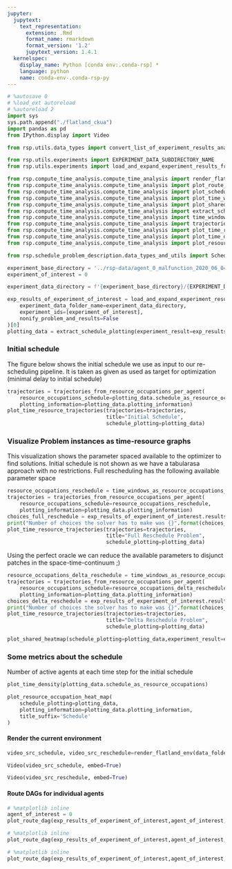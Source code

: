 ```yaml
---
jupyter:
  jupytext:
    text_representation:
      extension: .Rmd
      format_name: rmarkdown
      format_version: '1.2'
      jupytext_version: 1.4.1
  kernelspec:
    display_name: Python [conda env:.conda-rsp] *
    language: python
    name: conda-env-.conda-rsp-py
---
```


```python
# %autosave 0
# %load_ext autoreload
# %autoreload 2
import sys
sys.path.append("./flatland_ckua")
import pandas as pd
from IPython.display import Video

from rsp.utils.data_types import convert_list_of_experiment_results_analysis_to_data_frame, convert_pandas_series_experiment_results_analysis

from rsp.utils.experiments import EXPERIMENT_DATA_SUBDIRECTORY_NAME
from rsp.utils.experiments import load_and_expand_experiment_results_from_data_folder

from rsp.compute_time_analysis.compute_time_analysis import render_flatland_env
from rsp.compute_time_analysis.compute_time_analysis import plot_route_dag
from rsp.compute_time_analysis.compute_time_analysis import plot_schedule_metrics
from rsp.compute_time_analysis.compute_time_analysis import plot_time_window_resource_trajectories
from rsp.compute_time_analysis.compute_time_analysis import plot_shared_heatmap
from rsp.compute_time_analysis.compute_time_analysis import extract_schedule_plotting
from rsp.compute_time_analysis.compute_time_analysis import time_windows_as_resource_occupations_per_agent
from rsp.compute_time_analysis.compute_time_analysis import trajectories_from_resource_occupations_per_agent
from rsp.compute_time_analysis.compute_time_analysis import plot_time_resource_trajectories
from rsp.compute_time_analysis.compute_time_analysis import plot_time_density
from rsp.compute_time_analysis.compute_time_analysis import plot_resource_occupation_heat_map

from rsp.schedule_problem_description.data_types_and_utils import ScheduleProblemEnum
```

```python
experiment_base_directory = '../rsp-data/agent_0_malfunction_2020_06_04T19_17_28/'
experiment_of_interest = 0
```

```python
experiment_data_directory = f'{experiment_base_directory}/{EXPERIMENT_DATA_SUBDIRECTORY_NAME}'

exp_results_of_experiment_of_interest = load_and_expand_experiment_results_from_data_folder(
    experiment_data_folder_name=experiment_data_directory,
    experiment_ids=[experiment_of_interest],
    nonify_problem_and_results=False
)[0]
plotting_data = extract_schedule_plotting(experiment_result=exp_results_of_experiment_of_interest,sorting_agent_id=5)
```

### Initial schedule


The figure below shows the initial schedule we use as input to our re-scheduling pipeline. It is taken as given as used as target for optimization (minimal delay to initial schedule)

```python
trajectories = trajectories_from_resource_occupations_per_agent(
    resource_occupations_schedule=plotting_data.schedule_as_resource_occupations.sorted_resource_occupations_per_agent,
    plotting_information=plotting_data.plotting_information)
plot_time_resource_trajectories(trajectories=trajectories,
                                title="Initial Schedule",
                                schedule_plotting=plotting_data)
```

### Visualize Problem instances as time-resource graphs
This visualization shows the parameter spaced available to the optimizer to find solutions. Initial schedule is not shown as we have a tabularasa approach with no restrictions. Full rescheduling has the following available parameter space

```python
resource_occupations_reschedule = time_windows_as_resource_occupations_per_agent(problem=exp_results_of_experiment_of_interest.problem_full_after_malfunction)
trajectories = trajectories_from_resource_occupations_per_agent(
    resource_occupations_schedule=resource_occupations_reschedule,
    plotting_information=plotting_data.plotting_information)
choices_full_reschedule = exp_results_of_experiment_of_interest.results_full_after_malfunction.solver_statistics["solving"]["solvers"]["choices"]
print("Number of choices the solver has to make was {}".format(choices_full_reschedule))
plot_time_resource_trajectories(trajectories=trajectories,
                                title="Full Reschedule Problem",
                                schedule_plotting=plotting_data)

```

Using the perfect oracle we can reduce the available parameters to disjunct patches in the space-time-continuum ;)

```python
resource_occupations_delta_reschedule = time_windows_as_resource_occupations_per_agent(problem=exp_results_of_experiment_of_interest.problem_delta_after_malfunction)
trajectories = trajectories_from_resource_occupations_per_agent(
    resource_occupations_schedule=resource_occupations_delta_reschedule,
    plotting_information=plotting_data.plotting_information)
choices_delta_reschedule = exp_results_of_experiment_of_interest.results_delta_after_malfunction.solver_statistics["solving"]["solvers"]["choices"]
print("Number of choices the solver has to make was {}".format(choices_delta_reschedule))
plot_time_resource_trajectories(trajectories=trajectories,
                                title="Delta Reschedule Problem",
                                schedule_plotting=plotting_data)
```

```python
plot_shared_heatmap(schedule_plotting=plotting_data,experiment_result=exp_results_of_experiment_of_interest)
```

### Some metrics about the schedule


Number of active agents at each time step for the initial schedule

```python
plot_time_density(plotting_data.schedule_as_resource_occupations)
```

```python
plot_resource_occupation_heat_map(
    schedule_plotting=plotting_data,
    plotting_information=plotting_data.plotting_information,
    title_suffix='Schedule'
)
```

#### Render the current environment

```python
video_src_schedule, video_src_reschedule=render_flatland_env(data_folder=experiment_base_directory ,experiment_data=exp_results_of_experiment_of_interest,experiment_id = experiment_of_interest)
```

```python
Video(video_src_schedule, embed=True)
```

```python
Video(video_src_reschedule, embed=True)
```

#### Route DAGs for individual agents

```python
# %matplotlib inline
agent_of_interest = 0
plot_route_dag(exp_results_of_experiment_of_interest,agent_of_interest, ScheduleProblemEnum.PROBLEM_SCHEDULE)
```

```python
# %matplotlib inline
plot_route_dag(exp_results_of_experiment_of_interest,agent_of_interest, ScheduleProblemEnum.PROBLEM_RSP_FULL)
```

```python
# %matplotlib inline
plot_route_dag(exp_results_of_experiment_of_interest,agent_of_interest, ScheduleProblemEnum.PROBLEM_RSP_DELTA)
```
